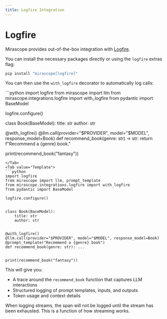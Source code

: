 ```yaml
---
title: Logfire Integration
---
```


# Logfire

Mirascope provides out-of-the-box integration with [Logfire](https://logfire.ai/).

You can install the necessary packages directly or using the `logfire` extras flag:

```bash
pip install "mirascope[logfire]"
```

You can then use the `with_logfire` decorator to automatically log calls:

<TabbedSection>
<Tab value="Shorthand">
```python
import logfire
from mirascope import llm
from mirascope.integrations.logfire import with_logfire
from pydantic import BaseModel

logfire.configure()


class Book(BaseModel):
    title: str
    author: str


@with_logfire()
@llm.call(provider="$PROVIDER", model="$MODEL", response_model=Book)
def recommend_book(genre: str) -> str:
    return f"Recommend a {genre} book."


print(recommend_book("fantasy"))

```
</Tab>
<Tab value="Template">
```python
import logfire
from mirascope import llm, prompt_template
from mirascope.integrations.logfire import with_logfire
from pydantic import BaseModel

logfire.configure()


class Book(BaseModel):
    title: str
    author: str


@with_logfire()
@llm.call(provider="$PROVIDER", model="$MODEL", response_model=Book)
@prompt_template("Recommend a {genre} book")
def recommend_book(genre: str): ...


print(recommend_book("fantasy"))

```
</Tab>
</TabbedSection>

This will give you:

* A trace around the `recommend_book` function that captures LLM interactions
* Structured logging of prompt templates, inputs, and outputs
* Token usage and context details

<Callout type="note" title="Handling streams">
  When logging streams, the span will not be logged until the stream has been exhausted. This is a function of how streaming works.
</Callout>

